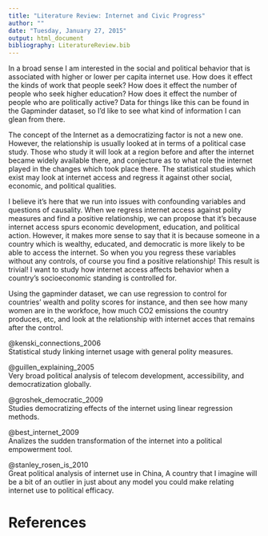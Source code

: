 ```yaml
---
title: "Literature Review: Internet and Civic Progress"
author: ""
date: "Tuesday, January 27, 2015"
output: html_document
bibliography: LiteratureReview.bib
---
```

In a broad sense I am interested in the social and political behavior that is associated with higher or lower per capita internet use. How does it effect the kinds of work that people seek? How does it effect the number of people who seek higher education? How does it effect the number of people who are politically active? Data for things like this can be found in the Gapminder dataset, so I'd like to see what kind of information I can glean from there.

The concept of the Internet as a democratizing factor is not a new one. However, the relationship is usually looked at in terms of a political case study. Those who study it will look at a region before and after the internet became widely available there, and conjecture as to what role the internet played in the changes which took place there. The statistical studies which exist may look at internet access and regress it against other social, economic, and political qualities.

I believe it's here that we run into issues with confounding variables and questions of causality. When we regress internet access against polity measures and find a positive relationship, we can propose that it's because internet access spurs economic development, education, and political action. However, it makes more sense to say that it is because someone in a country which is wealthy, educated, and democratic is more likely to be able to access the internet. So when you you regress these variables without any controls, of course you find a positive relationship! This result is trivial! I want to study how internet access affects behavior when a country's socioeconomic standing is controlled for.

Using the gapminder dataset, we can use regression to control for countries' wealth and polity scores for instance, and then see how many women are in the workfoce, how much CO2 emissions the country produces, etc, and look at the relationship with internet acces that remains after the control.


@kenski_connections_2006  
Statistical study linking internet usage with general polity measures.

@guillen_explaining_2005  
Very broad political analysis of telecom development, accessibility, and democratization globally.

@groshek_democratic_2009  
Studies democratizing effects of the internet using linear regression methods.

@best_internet_2009  
Analizes the sudden transformation of the internet into a political empowerment tool.

@stanley_rosen_is_2010  
Great political analysis of internet use in China, A country that I imagine will be a bit of an outlier in just about any model you could make relating internet use to political efficacy.

# References

